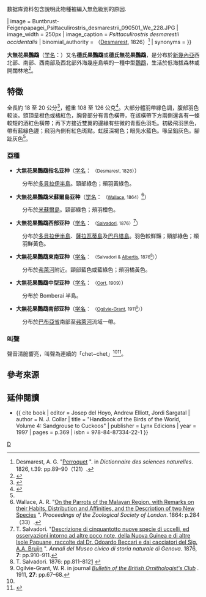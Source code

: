 {{Speciesbox
| taxon = Psittaculirostris desmarestii
| status = LC
| status_system = iucn3.1
| status_ref = <ref>{{ IUCN | assessors = [[BirdLife_International|BirdLife International]] | year = 2013 | version = 2013.2 | id = 22684894 | title = Psittaculirostris desmarestii | downloaded = 26 November 2013 }} 数据库資料包含說明此物種被編入無危級別的原因.</ref>
| image = Buntbrust-Feigenpapagei_Psittaculirostris_desmarestrii_090501_We_228.JPG
| image_width = 250px
| image_caption = ''Psittaculirostris desmarestii occidentalis''
| binomial_authority = （[[安塞爾姆·加埃唐·德馬雷|Desmarest]], 1826）<ref>Desmarest, A. G. "[http://www.biodiversitylibrary.org/item/81573#page/95/mode/1up Perroquet] {{Wayback|url=http://www.biodiversitylibrary.org/item/81573#page/95/mode/1up |date=20150714235807 }}". in ''Dictionnaire des sciences naturelles''. 1826, t.39: pp.89–90（121）.</ref>
| synonyms = 
{{collapsible list|bullets = true
 |title=<small>異名（種）</small>
 |''Psittacus desmarestii'' <br><small>Desmarest, 1826</small>
 |''Cyclopsitta desmarestii'' <small>（Garnot）</small>
 }}
{{collapsible list|bullets = true
 |title=<small>異名（亞種）</small>
 |''Cyclopsitta blythi''<br>（subsp. ''blythi''）<small>Wallace, 1864</small>
 |''C. occidentalis''<br>（subsp. ''occidentalis''）<br><small>Salvadori, 1876</small>
 |''C. godmani''<br>（subsp. ''godmani''）<br><small>Ogilvie-Grant, 1911</small>
 |''C. cervicalis''<br>（subsp. ''cervicalis''）<br><small>Salvadori & Albertis, 1875</small>
 |''C. desmarestii intermedius''<br>（subsp. ''intermedia''）<small>Oort, 1909</small>
 |''P. d. intermedius''<br>（subsp. ''intermedia''）<small>（Oort, 1909）</small>
 }}
}}

'''大無花果鸚鵡'''（[[学名|学名]]：'''''{{lang|la|Psittaculirostris desmarestii}}'''''）又名'''德氏果鸚鵡'''或'''德氏無花果鸚鵡'''，是分布於[[新幾內亞|新幾內亞]]西北部、南部、西南部及西北部外海幾座島嶼的一種中型[[鸚鵡|鸚鵡]]，生活於低海拔森林或開闊林地<ref name = "Tsai">{{cite book | author = 蔡錦文 | title = "世界鸚鵡圖鑑" | publisher = 貓頭鷹 | year = 2008 | page = pp.109 | isbn = 978-986-6651-19-9 }}</ref>。

== 特徵 ==
全長約 18 至 20 公分<ref>{{cite book | author = Matthew M. Vriends | title = "The Parrotlet Handbook" | publisher = Barron's Educational Series | year = 1999 | page = pp.13 | isbn = 978-0-7641-0962-1 | url = http://books.google.com.tw/books?id=9i2Lg7gZf6MC&pg=PA13&hl=zh-TW&source=gbs_selected_pages&cad=2#v=onepage&q&f=false | access-date = 2014-07-16 | archive-date = 2014-07-25 | archive-url = https://web.archive.org/web/20140725230835/http://books.google.com.tw/books?id=9i2Lg7gZf6MC&pg=PA13&hl=zh-TW&source=gbs_selected_pages&cad=2#v=onepage&q&f=false | dead-url = no }}</ref>，體重 108 至 126 公克<ref name = parrotcaptive>{{cite web | title = Desmarest's Fig Parrot (''Psittaculirostris desmarestii'') | url = http://www.parrots.org/index.php/encyclopedia/profile/desmarests_fig_parrot/ | publisher = World Parrot Trust | accessdate =  | archive-date = 2014-07-14 | archive-url = https://web.archive.org/web/20140714231323/http://www.parrots.org/index.php/encyclopedia/profile/desmarests_fig_parrot/ | dead-url = no }}</ref>。大部分體羽帶綠色調，腹部羽色較淡。頭頂呈橙色或橘紅色，胸脅部分有青色橫帶，在該橫帶下方兩側還各有一條較短的酒紅色橫帶；再下方接近雙翼的邊緣有些微的青藍色羽毛。初級飛羽黑色，帶有藍綠色邊；飛羽內側有紅色斑點。虹膜深褐色；眼先水藍色。喙呈鉛灰色。腳趾灰色<ref name = "Tsai"/>。

=== 亞種 ===
*'''大無花果鸚鵡指名亚种'''（[[学名|学名]]：{{lang|la|''Psittaculirostris desmarestii desmarestii''}} <small>（Desmarest, 1826）</small>）
:分布於[[多貝拉伊半島|多貝拉伊半島]]。頸部綠色；頰羽黃綠色。

*'''大無花果鸚鵡米蘇爾島亚种'''（[[学名|学名]]：{{lang|la|''Psittaculirostris desmarestii blythii''}} <small>（[[阿尔弗雷德·拉塞尔·华莱士|Wallace]], 1864）</small><ref>Wallace, A. R. "[http://www.biodiversitylibrary.org/item/90417#page/352/mode/1up On the Parrots of the Malayan Region, with Remarks on their Habits, Distribution and Affinities, and the Description of two New Species] {{Wayback|url=http://www.biodiversitylibrary.org/item/90417#page/352/mode/1up |date=20140528142030 }}". ''Proceedings of the Zoological Society of London''. 1864: p.284（33）.</ref>）
:分布於[[米蘇爾島|米蘇爾島]]。頸部綠色；頰羽橙色。

*'''大無花果鸚鵡西部亚种'''（[[学名|学名]]：{{lang|la|''Psittaculirostris desmarestii occidentalis''}} <small>（[[Tommaso_Salvadori|Salvadori]], 1876）</small><ref>T. Salvadori. "[http://www.biodiversitylibrary.org/item/107646#page/916/mode/1up Descrizione di cinquantotto nuove specie di uccelli, ed osservazioni intorno ad altre poco note, della Nuova Guinea e di altre Isole Papuane, raccolte dal Dr. Odoardo Beccari e dai cacciatori del Sig. A.A. Bruijn] {{Wayback|url=http://www.biodiversitylibrary.org/item/107646#page/916/mode/1up |date=20140426235108 }}". ''Annali del Museo civico di storia naturale di Genova''. 1876, '''7''': pp.910–911.</ref>）
:分布於[[多貝拉伊半島|多貝拉伊半島]]、[[薩拉瓦蒂島|薩拉瓦蒂島]]及[[巴丹塔島|巴丹塔島]]。羽色較鮮豔；頸部綠色；頰羽鮮黃色。

*'''大無花果鸚鵡東南亚种'''（[[学名|学名]]：{{lang|la|''Psittaculirostris desmarestii cervicalis''}} <small>（Salvadori & [[Luigi_D'Albertis|Albertis]], 1876<ref>T. Salvadori. 1876: pp.811–812[http://www.biodiversitylibrary.org/item/107646#page/817/mode/1up] {{Wayback|url=http://www.biodiversitylibrary.org/item/107646#page/817/mode/1up |date=20140426235108 }}</ref>）</small>）
:分布於[[弗萊河|弗萊河]]附近。頸部藍色或藍綠色；頰羽橘黃色。

*'''大無花果鸚鵡中型亚种'''（[[学名|学名]]：{{lang|la|''Psittaculirostris desmarestii intermedia''}} <small>（[[Eduard_Daniel_van_Oort|Oort]], 1909）</small>）
:分布於 Bomberai 半島。

*'''大無花果鸚鵡南部亚种'''（[[学名|学名]]：{{lang|la|''Psittaculirostris desmarestii godmani''}} <small>（[[William_Robert_Ogilvie-Grant|Ogilvie-Grant]], 1911<ref>Ogilvie-Grant, W. R. in journal [http://www.biodiversitylibrary.org/item/101309#page/95/mode/1up ''Bulletin of the British Ornithologist's Club''] {{Wayback|url=http://www.biodiversitylibrary.org/item/101309#page/95/mode/1up |date=20140714210834 }}. 1911, '''27''': pp.67–68.</ref>）</small>）
:分布於[[巴布亞省|巴布亞省]]南部至[[弗萊河|弗萊河]]流域一帶。

=== 叫聲 ===
聲音清脆響亮，叫聲為連續的「chet~chet」<ref name = parrotcaptive/><ref>{{cite book | author = Joseph M. Forshaw. Illustrated by Frank Knight | title = "Princeton Field Guides: Parrots of the World" | publisher = [[普林斯頓大學出版社|Princeton University Press]], New Jersey | year = 2010 | page = p.86, pl.33 | isbn = 978-0-691-14285-2 }}</ref>。

== 參考來源 ==
{{reflist}}

== 延伸閱讀 ==
{{refbegin}}
* {{ cite book | editor = Josep del Hoyo, Andrew Elliott, Jordi Sargatal | author = N. J. Collar | title = "Handbook of the Birds of the World, Volume 4: Sandgrouse to Cuckoos" | publisher = Lynx Edicions | year = 1997 | pages = p.369 | isbn = 978-84-87334-22-1 }}
{{refend}}

{{Commons|Psittaculirostris desmarestii}}

{{Taxonbar}}
[[Category:吸蜜鸚鵡亞科|D]]